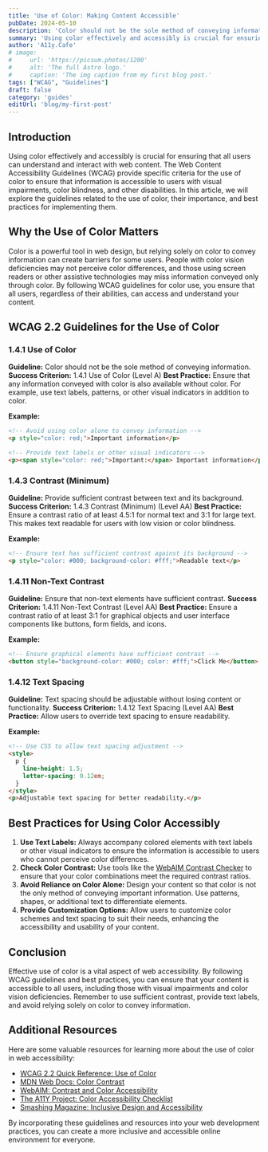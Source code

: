 ```yaml
---
title: 'Use of Color: Making Content Accessible'
pubDate: 2024-05-10
description: 'Color should not be the sole method of conveying information'
summary: 'Using color effectively and accessibly is crucial for ensuring that all users can understand and interact with web content. The Web Content Accessibility Guidelines (WCAG) provide specific criteria for the use of color to ensure that information is accessible to users with visual impairments, color blindness, and other disabilities. In this article, we will explore the guidelines related to the use of color, their importance, and best practices for implementing them.'
author: 'A11y.Cafe'
# image:
#     url: 'https://picsum.photos/1200'
#     alt: 'The full Astro logo.'
#     caption: 'The img caption from my first blog post.'
tags: ["WCAG", "Guidelines"]
draft: false
category: 'guides'
editUrl: 'blog/my-first-post'
---
```

 

## Introduction
Using color effectively and accessibly is crucial for ensuring that all users can understand and interact with web content. The Web Content Accessibility Guidelines (WCAG) provide specific criteria for the use of color to ensure that information is accessible to users with visual impairments, color blindness, and other disabilities. In this article, we will explore the guidelines related to the use of color, their importance, and best practices for implementing them.

## Why the Use of Color Matters
Color is a powerful tool in web design, but relying solely on color to convey information can create barriers for some users. People with color vision deficiencies may not perceive color differences, and those using screen readers or other assistive technologies may miss information conveyed only through color. By following WCAG guidelines for color use, you ensure that all users, regardless of their abilities, can access and understand your content.

## WCAG 2.2 Guidelines for the Use of Color

### 1.4.1 Use of Color
**Guideline:** Color should not be the sole method of conveying information.
**Success Criterion:** 1.4.1 Use of Color (Level A)
**Best Practice:** Ensure that any information conveyed with color is also available without color. For example, use text labels, patterns, or other visual indicators in addition to color.

**Example:**

```html
<!-- Avoid using color alone to convey information -->
<p style="color: red;">Important information</p>

<!-- Provide text labels or other visual indicators -->
<p><span style="color: red;">Important:</span> Important information</p>
```

### 1.4.3 Contrast (Minimum)
**Guideline:** Provide sufficient contrast between text and its background.
**Success Criterion:** 1.4.3 Contrast (Minimum) (Level AA)
**Best Practice:** Ensure a contrast ratio of at least 4.5:1 for normal text and 3:1 for large text. This makes text readable for users with low vision or color blindness.

**Example:**

```html
<!-- Ensure text has sufficient contrast against its background -->
<p style="color: #000; background-color: #fff;">Readable text</p>
```

### 1.4.11 Non-Text Contrast
**Guideline:** Ensure that non-text elements have sufficient contrast.
**Success Criterion:** 1.4.11 Non-Text Contrast (Level AA)
**Best Practice:** Ensure a contrast ratio of at least 3:1 for graphical objects and user interface components like buttons, form fields, and icons.

**Example:**

```html
<!-- Ensure graphical elements have sufficient contrast -->
<button style="background-color: #000; color: #fff;">Click Me</button>
```

### 1.4.12 Text Spacing
**Guideline:** Text spacing should be adjustable without losing content or functionality.
**Success Criterion:** 1.4.12 Text Spacing (Level AA)
**Best Practice:** Allow users to override text spacing to ensure readability.

**Example:**

```html
<!-- Use CSS to allow text spacing adjustment -->
<style>
  p {
    line-height: 1.5;
    letter-spacing: 0.12em;
  }
</style>
<p>Adjustable text spacing for better readability.</p>
```

## Best Practices for Using Color Accessibly
1. **Use Text Labels:** Always accompany colored elements with text labels or other visual indicators to ensure the information is accessible to users who cannot perceive color differences.
2. **Check Color Contrast:** Use tools like the [WebAIM Contrast Checker](https://webaim.org/resources/contrastchecker/) to ensure that your color combinations meet the required contrast ratios.
3. **Avoid Reliance on Color Alone:** Design your content so that color is not the only method of conveying important information. Use patterns, shapes, or additional text to differentiate elements.
4. **Provide Customization Options:** Allow users to customize color schemes and text spacing to suit their needs, enhancing the accessibility and usability of your content.

## Conclusion
Effective use of color is a vital aspect of web accessibility. By following WCAG guidelines and best practices, you can ensure that your content is accessible to all users, including those with visual impairments and color vision deficiencies. Remember to use sufficient contrast, provide text labels, and avoid relying solely on color to convey information.

## Additional Resources
Here are some valuable resources for learning more about the use of color in web accessibility:

- <a href="https://www.w3.org/WAI/WCAG21/quickref/?versions=2.2#use-of-color" target="_blank">WCAG 2.2 Quick Reference: Use of Color</a>
- <a href="https://developer.mozilla.org/en-US/docs/Web/Accessibility/Understanding_WCAG/Perceivable/Color_contrast" target="_blank">MDN Web Docs: Color Contrast</a>
- <a href="https://webaim.org/articles/contrast/" target="_blank">WebAIM: Contrast and Color Accessibility</a>
- <a href="https://www.a11yproject.com/checklist/#section-color" target="_blank">The A11Y Project: Color Accessibility Checklist</a>
- <a href="https://www.smashingmagazine.com/2020/02/inclusive-design-accessibility/" target="_blank">Smashing Magazine: Inclusive Design and Accessibility</a>

By incorporating these guidelines and resources into your web development practices, you can create a more inclusive and accessible online environment for everyone.